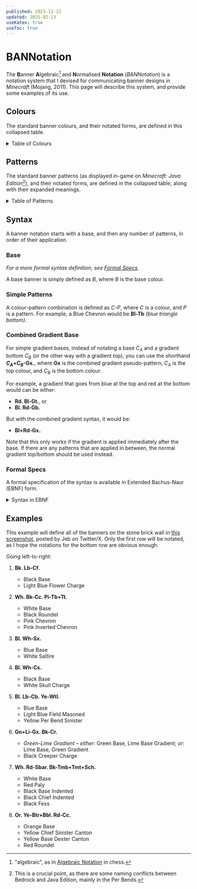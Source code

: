 ```yaml
---
published: 2023-12-22
updated: 2025-02-13
useKatex: true
useToc: true
---
```


# BANNotation

The **B**anner **A**lgebraic[^1] and **N**ormalised **Notation** (*BANNotation*)
is a notation system that I devised for communicating banner designs in
*Minecraft* (Mojang, 2011). This page will describe this system, and provide
some examples of its use.

## Colours

The standard banner colours, and their notated forms, are defined in this
collapsed table.

<details>
<summary>
Table of Colours
</summary>

*Colours sourced from [Minecraft Wiki](https://minecraft.wiki/w/Dye#Color_values)*.

| Colour             | Notated |
| ------------------ | ------- |
| **Wh**ite          | Wh      |
| **L**ight **G**ray | Lg      |
| **Gr**ay           | Gr      |
| **B**lac**k**      | Bk      |
| **Br**ow**n**      | Br      |
| **R**e**d**        | Rd      |
| **Or**ange         | Or      |
| **Ye**llow         | Ye      |
| **Li**me           | Li      |
| **G**ree**n**      | Gn      |
| **Cy**an           | Cy      |
| **L**ight **B**lue | Lb      |
| **Bl**ue           | Bl      |
| **Pu**rple         | Pu      |
| **Ma**genta        | Ma      |
| **Pi**nk           | Pi      |

</details>

## Patterns

The standard banner patterns (as displayed in-game on *Minecraft: Java Edition*[^2]),
and their notated forms, are defined in the collapsed table, along with their
expanded meanings.

<details>
<summary>
Table of Patterns
</summary>

*Pattern names sourced from [Minecraft Wiki](https://minecraft.wiki/w/Banner/Patterns).*

| Pattern                         | Notated | Meaning                  |
| ------------------------------- | ------- | ------------------------ |
| Field                           | -       | (none)                   |
| Base                            | Sb      | stripe bottom            |
| Chief                           | St      | stripe top               |
| Pale Dexter                     | Sl      | stripe left              |
| Pale Sinister                   | Sr      | stripe right             |
| Pale                            | Scv     | stripe center vertical   |
| Fess                            | Sch     | stripe center horizontal |
| Bend                            | Sdw     | stripe downward          |
| Bend Sinister                   | Suw     | stripe upward            |
| Paly                            | Sbar    | stripe bars              |
| Saltire                         | Sx      | stripe x                 |
| Cross                           | Scr     | stripe cross             |
| Per Bend Sinister (JE)          | Wtl     | wedge top left           |
| Per Bend (JE)                   | Wtr     | wedge top right          |
| Per Bend Inverted (JE)          | Wbl     | wedge bottom left        |
| Per Bend Sinister Inverted (JE) | Wbr     | wedge bottom right       |
| Per Pale                        | Bl      | block left               |
| Per Pale Inverted               | Br      | block right              |
| Per Fess                        | Bt      | block top                |
| Per Fess Inverted               | Bb      | block bottom             |
| Base Dexter Canton              | Bbl     | block bottom left        |
| Base Sinister Canton            | Bbr     | block bottom right       |
| Chief Dexter Canton             | Btl     | block top left           |
| Chief Sinister Canton           | Btr     | block top right          |
| Chevron                         | Tb      | triangle bottom          |
| Inverted Chevron                | Tt      | triangle top             |
| Base Indented                   | Tmb     | triangle multiple bottom |
| Chief Indented                  | Tmt     | triangle multiple top    |
| Roundel                         | Cc      | centre circle            |
| Lozenge                         | Cd      | centre diamond           |
| Bordure                         | F       | frame                    |
| Bordure Indented                | Fw      | frame wavy               |
| Field Masoned                   | Cb      | centre bricks            |
| Gradient                        | Gt      | gradient top             |
| Base Gradient                   | Gb      | gradient bottom          |
| Creeper Charge                  | Cr      | centre creeper           |
| Skull Charge                    | Cs      | centre skull             |
| Flower Charge                   | Cf      | centre flower            |
| Thing                           | Cm      | centre mojang            |
| Globe                           | Cg      | centre globe             |
| Snout                           | Cp      | centre pig               |

</details>

## Syntax

A banner notation starts with a base, and then any number of patterns, in order
of their application.

### Base

*For a more formal syntax definition, see  [Formal Specs](#formal-specs).*

A base banner is simply defined as $B$, where $B$ is the base colour.

### Simple Patterns

A colour-pattern combination is defined as $C$-$P$, where $C$ is a colour, and
$P$ is a pattern. For example, a Blue Chevron would be **Bl-Tb**
*(blue triangle bottom)*.

### Combined Gradient Base

For simple gradient bases, instead of notating a base $C_A$ and a gradient
bottom $C_B$ (or the other way with a gradient top), you can use the shorthand
**$C_A$+$C_B$-Gx.**, where **Gx** is the combined gradient pseudo-pattern,
$C_A$ is the top colour, and $C_B$ is the bottom colour.

For example, a gradient that goes from blue at the top and red at the bottom
would can be either:

- **Rd. Bl-Gt.**, or
- **Bl. Rd-Gb.**

But with the combined gradient syntax, it would be:

- **Bl+Rd-Gx.**

Note that this only works if the gradient is applied immediately after the base.
If there are any patterns that are applied in between, the normal gradient
top/bottom should be used instead.

### Formal Specs

A formal specification of the syntax is available in Extended Bachus-Naur (EBNF)
form.

<details>
<summary>
Syntax in EBNF
</summary>

```ebnf
colour = "Wh" | "Lg" | "Gr" | "Bk" | "Br" | "Rd" | "Or" | "Ye"
       | "Li" | "Gn" | "Cy" | "Lb" | "Bl" | "Pu" | "Ma" | "Pi"

pattern = "Sb"   | "St"  | "Sl"  | "Sr"  | "Scv" | "Sch" | "Sdw" | "Suw"
        | "Sbar" | "Sx"  | "Scr" | "Wtl" | "Wtr" | "Wbl" | "Wbr" | "Bl"
        | "Br"   | "Bt"  | "Bb"  | "Bbl" | "Bbr" | "Btl" | "Btr" | "Tb"
        | "Tt"   | "Tmb" | "Tmt" | "Cc"  | "Cd"  | "F"   | "Fw"  | "Cb"
        | "Gt"   | "Gb"  | "Cr"  | "Cs"  | "Cf"  | "Cn"  | "Cg"  | "Cp"

solid = colour, "."
gradient = colour, "+", colour, "-Gx."
base = solid | gradient

pattern_set = pattern, { "+", pattern }
layer = colour, "-", pattern_set, "."

banner = base, { " ", layer }
```

</details>

## Examples

This example will define all of the banners on the stone brick wall in
[this screenshot](https://i.imgur.com/FZJJFHV.png), posted by Jeb on Twitter/X.
Only the first row will be notated, as I hope the notations for the bottom row
are obvious enough.

Going left-to-right:

1. **Bk. Lb-Cf.**
   - Black Base
   - Light Blue Flower Charge

2. **Wh. Bk-Cc. Pi-Tb+Tt.**
   - White Base
   - Black Roundel
   - Pink Chevron
   - Pink Inverted Chevron

3. **Bl. Wh-Sx.**
   - Blue Base
   - White Saltire
  
4. **Bl. Wh-Cs.**
   - Black Base
   - White Skull Charge

5. **Bl. Lb-Cb. Ye-Wtl.**
   - Blue Base
   - Light Blue Field Masoned
   - Yellow Per Bend Sinister
  
6. **Gn+Li-Gx. Bk-Cr.**
   - *Green-Lime Gradient* – *either:* Green Base, Lime Base Gradient; *or*: Lime Base, Green Gradient
   - Black Creeper Charge

7. **Wh. Rd-Sbar. Bk-Tmb+Tmt+Sch.**
   - White Base
   - Red Paly
   - Black Base Indented
   - Black Chief Indented
   - Black Fess
  
8. **Or. Ye-Btr+Bbl. Rd-Cc.**
   - Orange Base
   - Yellow Chief Sinister Canton
   - Yellow Base Dexter Canton
   - Red Roundel

[^1]: "algebraic", as in
      [Algebraic Notation](https://en.wikipedia.org/wiki/Algebraic_notation_(chess))
      in chess.
[^2]: This is a crucial point, as there are some naming conflicts between
      Bedrock and Java Edition, mainly in the Per Bends.
